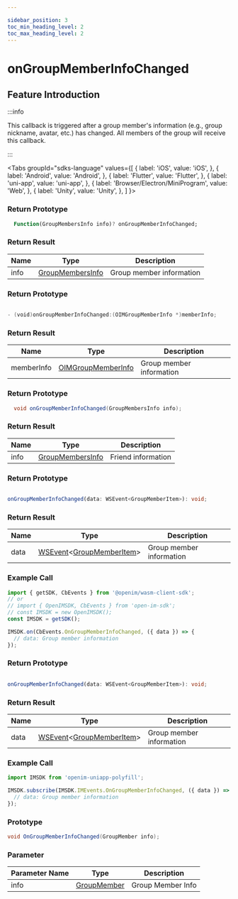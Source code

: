 ```yaml
---

sidebar_position: 3
toc_min_heading_level: 2
toc_max_heading_level: 2
---
```


# onGroupMemberInfoChanged

## Feature Introduction

:::info

This callback is triggered after a group member's information (e.g., group nickname, avatar, etc.) has changed. All members of the group will receive this callback.

:::

<Tabs
groupId="sdks-language"
values={[
{ label: 'iOS', value: 'iOS', },
{ label: 'Android', value: 'Android', },
{ label: 'Flutter', value: 'Flutter', },
{ label: 'uni-app', value: 'uni-app', },
{ label: 'Browser/Electron/MiniProgram', value: 'Web', },
{ label: 'Unity', value: 'Unity', },
]
}>

<TabItem value="Flutter">

### Return Prototype

```dart showLineNumbers
  Function(GroupMembersInfo info)? onGroupMemberInfoChanged;
```

### Return Result

| Name | Type                                                          | Description     |
| ---- | ------------------------------------------------------------- | --------------- |
| info | [GroupMembersInfo](/class/group/groupMemberInfo.mdx) | Group member information |

</TabItem>

<TabItem value="iOS">

### Return Prototype

```swift showLineNumbers

- (void)onGroupMemberInfoChanged:(OIMGroupMemberInfo *)memberInfo;

```

### Return Result

| Name       | Type                                                            | Description     |
| ---------- | --------------------------------------------------------------- | --------------- |
| memberInfo | [OIMGroupMemberInfo](/class/group/groupMemberInfo.mdx) | Group member information |

</TabItem>

<TabItem value="Android">

### Return Prototype

```java showLineNumbers
  void onGroupMemberInfoChanged(GroupMembersInfo info);
```

### Return Result

| Name | Type                                                          | Description     |
| ---- | ------------------------------------------------------------- | --------------- |
| info | [GroupMembersInfo](/class/group/groupMemberInfo.mdx) | Friend information |

</TabItem>

<TabItem value="Web">

### Return Prototype

```ts showLineNumbers

onGroupMemberInfoChanged(data: WSEvent<GroupMemberItem>): void;

```

### Return Result

| Name | Type                                                                                                  | Description       |
| ---- | ----------------------------------------------------------------------------------------------------- | ----------------- |
| data | [WSEvent](/class/response.mdx)<[GroupMemberItem](/class/group/groupMemberInfo.mdx)> | Group member information |

### Example Call

```js showLineNumbers
import { getSDK, CbEvents } from '@openim/wasm-client-sdk';
// or
// import { OpenIMSDK, CbEvents } from 'open-im-sdk';
// const IMSDK = new OpenIMSDK();
const IMSDK = getSDK();

IMSDK.on(CbEvents.OnGroupMemberInfoChanged, ({ data }) => {
  // data: Group member information
});
```

</TabItem>

<TabItem value="uni-app">

### Return Prototype

```ts showLineNumbers

onGroupMemberInfoChanged(data: WSEvent<GroupMemberItem>): void;

```

### Return Result

| Name | Type                                                                                                  | Description       |
| ---- | ----------------------------------------------------------------------------------------------------- | ----------------- |
| data | [WSEvent](/class/response.mdx)<[GroupMemberItem](/class/group/groupMemberInfo.mdx)> | Group member information |

### Example Call

```js showLineNumbers
import IMSDK from 'openim-uniapp-polyfill';

IMSDK.subscribe(IMSDK.IMEvents.OnGroupMemberInfoChanged, ({ data }) => {
  // data: Group member information
});
```

</TabItem>

<TabItem value="Unity">

### Prototype

```C# showLineNumbers
void OnGroupMemberInfoChanged(GroupMember info);
```

### Parameter

| Parameter Name  | Type                                                          | Description     |
| ---- | ------------------------------------------------------------- | -------- |
| info | [GroupMember](/class/group/groupMemberInfo.mdx) | Group Member Info |

</TabItem>

</Tabs>